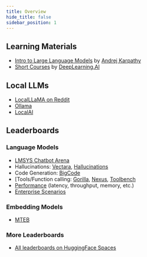 ```yaml
---
title: Overview
hide_title: false
sidebar_position: 1
---
```


## Learning Materials
- [Intro to Large Language Models](https://www.youtube.com/watch?v=zjkBMFhNj_g) by [Andrej Karpathy](https://www.youtube.com/@AndrejKarpathy)
- [Short Courses](https://www.deeplearning.ai/short-courses/) by [DeepLearning.AI](https://www.deeplearning.ai/)

## Local LLMs
- [LocalLLaMA on Reddit](https://www.reddit.com/r/LocalLLaMA/)
- [Ollama](https://ollama.com/)
- [LocalAI](https://localai.io/)

## Leaderboards

### Language Models
- [LMSYS Chatbot Arena](https://huggingface.co/spaces/lmsys/chatbot-arena-leaderboard)
- Hallucinations: [Vectara](https://huggingface.co/spaces/vectara/leaderboard), [Hallucinations](https://huggingface.co/spaces/hallucinations-leaderboard/leaderboard)
- Code Generation: [BigCode](https://huggingface.co/spaces/bigcode/bigcode-models-leaderboard)
- [Tools/Function calling: [Gorilla](https://gorilla.cs.berkeley.edu/leaderboard.html), [Nexus](https://huggingface.co/spaces/Nexusflow/Nexus_Function_Calling_Leaderboard), [Toolbench](https://huggingface.co/spaces/qiantong-xu/toolbench-leaderboard)
- [Performance](https://huggingface.co/spaces/optimum/llm-perf-leaderboard) (latency, throughput, memory, etc.)
- [Enterprise Scenarios](https://huggingface.co/spaces/PatronusAI/enterprise_scenarios_leaderboard)

### Embedding Models
- [MTEB](https://huggingface.co/spaces/mteb/leaderboard)

### More Leaderboards
- [All leaderboards on HuggingFace Spaces](https://huggingface.co/spaces?sort=likes&search=leaderboard)
